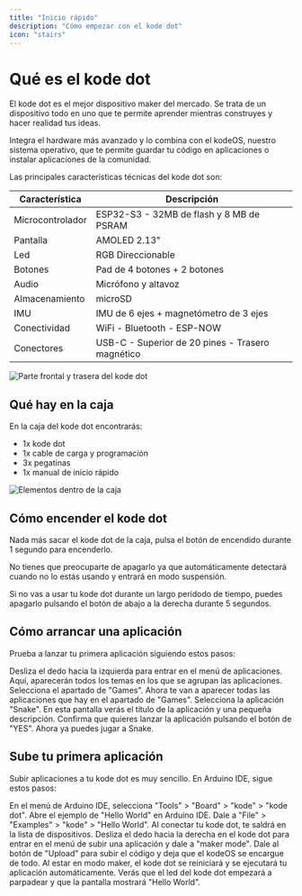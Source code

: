 ```yaml
---
title: "Inicio rápido"
description: "Cómo empezar con el kode dot"
icon: "stairs"
---
```


# Qué es el kode dot
El kode dot es el mejor dispositivo maker del mercado. Se trata de un dispositivo todo en uno que te permite aprender mientras construyes y hacer realidad tus ideas.

Integra el hardware más avanzado y lo combina con el kodeOS, nuestro sistema operativo, que te permite guardar tu código en aplicaciones o instalar aplicaciones de la comunidad.

Las principales características técnicas del kode dot son:

| Característica    | Descripción |
| ---------------- | ----------- |
| Microcontrolador | ESP32-S3 - 32MB de flash y 8 MB de PSRAM |
| Pantalla         | AMOLED 2.13" |
| Led              | RGB Direccionable |
| Botones          | Pad de 4 botones + 2 botones |
| Audio            | Micrófono y altavoz |
| Almacenamiento   | microSD |
| IMU              | IMU de 6 ejes + magnetómetro de 3 ejes |
| Conectividad     | WiFi - Bluetooth - ESP-NOW |
| Conectores       | USB-C - Superior de 20 pines - Trasero magnético |


![Parte frontal y trasera del kode dot](/images/kode-dot/quickstart/kode-dot-render.png)

## Qué hay en la caja
En la caja del kode dot encontrarás:

- 1x kode dot
- 1x cable de carga y programación
- 3x pegatinas
- 1x manual de inicio rápido

![Elementos dentro de la caja](/images/kode-dot/quickstart/inside-box.png)

## Cómo encender el kode dot

Nada más sacar el kode dot de la caja, pulsa el botón de encendido durante 1 segundo para encenderlo. 

No tienes que preocuparte de apagarlo ya que automáticamente detectará cuando no lo estás usando y entrará en modo suspensión.

<Warning>Si no vas a usar tu kode dot durante un largo peridodo de tiempo, puedes apagarlo pulsando el botón de abajo a la derecha durante 5 segundos.</Warning>

## Cómo arrancar una aplicación

Prueba a lanzar tu primera aplicación siguiendo estos pasos:

<Steps>
  <Step title="Menú de aplicaciones">
    Desliza el dedo hacia la izquierda para entrar en el menú de aplicaciones. Aquí, aparecerán todos los temas en los que se agrupan las aplicaciones. Selecciona el apartado de "Games". 
  </Step>
  <Step title="Lanza la aplicación">
    Ahora te van a aparecer todas las aplicaciones que hay en el apartado de "Games". Selecciona la aplicación "Snake". 
  </Step>
  <Step title="Información de la aplicación">
    En esta pantalla verás el título de la aplicación y una pequeña descripción. Confirma que quieres lanzar la aplicación pulsando el botón de "YES".
  </Step>
  <Step title="Juega jeje">
    Ahora ya puedes jugar a Snake.
  </Step>
</Steps>

## Sube tu primera aplicación
Subir aplicaciones a tu kode dot es muy sencillo. En Arduino IDE, sigue estos pasos:

<Steps>
  <Step title="Selecciona el kode dot">
    En el menú de Arduino IDE, selecciona "Tools" > "Board" > "kode" > "kode dot".
  </Step>
  <Step title="Hola mundo!">
    Abre el ejemplo de "Hello World" en Arduino IDE. Dale a "File" > "Examples" > "kode" > "Hello World".
  </Step>
  <Step title="Conecta tu kode dot y sube el código">
    Al conectar tu kode dot, te saldrá en la lista de dispositivos. Desliza el dedo hacia la derecha en el kode dot para entrar en el menú de subir una aplicación y dale a "maker mode". Dale al botón de "Upload" para subir el código y deja que el kodeOS se encargue de todo.
  </Step>
  <Step title="Juega jeje">
    Al estar en modo maker, el kode dot se reiniciará y se ejecutará tu aplicación automáticamente. Verás que el led del kode dot empezará a parpadear y que la pantalla mostrará "Hello World".
  </Step>
</Steps>
